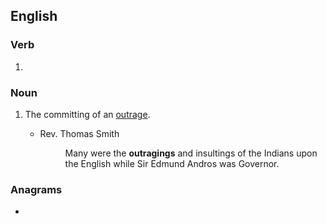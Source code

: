 ==English==

===Verb===
{{head|en|present participle}}

# {{present participle of|outrage|lang=en|nocat=1}}

===Noun===
{{en-noun}}

# {{lb|en|archaic}} The committing of an [[outrage]].
#* Rev. Thomas Smith
#*: Many were the '''outragings''' and insultings of the Indians upon the English while Sir Edmund Andros was Governor.

===Anagrams===
* {{anagrams|en|a=agginortu|ragouting}}